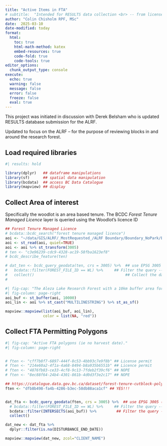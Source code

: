 ```yaml
---
title: "Active Items in FTA"  
# subtitle:  "Intended for RESULTS data collection <br> -- from license ID to collection --"
author: "Colin Chisholm RPF, MSc"
date:  2025-03-10
date-modified: today
format: 
  html:
    toc: true
    html-math-method: katex
    embed-resources: true
    code-fold: true
    code-tools: true
editor_options: 
  chunk_output_type: console
execute: 
  echo: true
  warning: false
  message: false
  error: false
  freeze: false
  eval: true
---
```

  
This project was initiated in discussion with Derek Belsham who is updated RESULTS database submission for the ALRF.

Updated to focus on the ALRF -- for the purpose of reviewing blocks in and around the research forest. 


## Load required libraries

```r
#| results: hold

library(dplyr)   ## dataframe manipulations 
library(sf)      ## spatial data manipulation
library(bcdata)  ## access BC Data Catalogue
library(mapview) ## display
```


## Collect Area of interest 

Specifically the woodlot is an area based tenure.  The BCDC _Forest Tenure Managed Licence_ layer is queried using the Woodlot's licence ID
```r
## Forest Tenure Managed Licence
# bcdata::bcdc_search("forest tenure managed licence")
aoi <- "~/data/GIS/ALRF/_MostRequested_/ALRF Boundary/Boundary_NoPark/Boundary_NoPark.shp"
aoi <- st_read(aoi, quiet=TRUE)
aoi <- aoi %>% st_transform(3005)
# ten <- "c3e96239-cdc9-4328-ac19-58fba1623ef8"
# bcdc_describe_feature(ten)

# dat_ten <- bcdc_query_geodata(ten, crs = 3005) %>%  ## use EPSG 3005 (i.e. BC Albers)
#   bcdata::filter(FOREST_FILE_ID == WL) %>%     ## Filter the query -- must match license ID
#   collect()                                         ## Collect the data 
# 

```


```r
#| fig-cap: "The Aleza Lake Research Forest with a 10km buffer area for investigation.  Note that Ecological Reserve 84 has been ignored"
#| fig-column: page-right
aoi_buf <- st_buffer(aoi, 10000)
aoi_lin <- aoi %>% st_cast("MULTILINESTRING") %>% st_as_sf()

mapview::mapview(list(aoi_buf, aoi_lin),
                 color = list(NA, "red"))

```

<!-- ## FOM -->

<!-- Can I access [Forest Operations Map](https://www2.gov.bc.ca/gov/content/environment/natural-resource-stewardship/laws-policies-standards-guidance/legislation-regulation/forest-range-practices-act/frpa-improvement-initiative/forest-operations-map) -->

<!-- ```{r} -->
<!-- bcdc_search("Forest Operations Map") -->

<!-- # 1: Forest Operations Map (FOM) - Cutblocks (multiple) -->
<!-- #  ID:  -->
<!-- fom <- "7dda4615-5d32-427e-a303-1dcdb90a6fea" -->
<!-- #  Name: forest-operations-map-fom-cutblocks -->
<!-- # 2: Forest Operations Map (FOM) - Road Sections (multiple) -->
<!-- #  ID: f7d00bd1-d7a4-4d20-91f3-1a641e4af81b -->
<!-- #  Name: forest-operations-map-fom-road-sections -->
<!-- # 3: Forest Operations Map (FOM) - Wildlife Tree Retention Areas (multiple) -->
<!-- #  ID: aded2912-86eb-4143-a16a-0459b293eba5 -->
<!-- #  Name: forest-operations-map-fom-wildlife-tree-retention-areas -->
<!-- # 4: Forest Licensee Operating Areas (multiple, wms, kml) -->
<!-- #  ID: 5a18c401-7c99-48fe-8a1a-b4597072d8b6 -->

<!-- dat_fom <- bcdc_query_geodata(fom, crs = 3005) %>%  ## use EPSG 3005 (i.e. BC Albers) -->
<!--   # bcdata::filter(FOREST_FILE_ID == WL) %>%     ## Filter the query -- must match license ID -->
<!--   bcdata::filter(INTERSECTS(aoi_buf)) %>%         ## Filter the query -- must intersect aoi -->
<!--   collect()     -->


<!-- ``` -->




## Collect FTA Permitting Polygons 

```r
#| fig-cap: "Active FTA polygons (ie no harvest date)."
#| fig-column: page-right


# ften <- "cff7b8f7-6897-444f-8c53-4bb93c7e9f8b" ## License permit 
# ften <- "214e60a2-4f1a-4a68-8494-b8a935b6551b" ## Licence permit 
# ften <- "4876fb83-ce33-4cf8-9c13-7fdeb2f39cf6" ## NOPE 
# ften <- "8ec88f64-24b4-4301-861b-4d0d3f3e2c17" ## NOPE

## https://catalogue.data.gov.bc.ca/dataset/forest-tenure-cutblock-polygons-fta-4-0
ften <- "dfb8b498-fa4b-4286-b3ec-58db88aca1cf" ## YES!!! 


dat_fta <- bcdc_query_geodata(ften, crs = 3005) %>%  ## use EPSG 3005 (i.e. BC Albers)
  # bcdata::filter(FOREST_FILE_ID == WL) %>%     ## Filter the query -- must match license ID
  bcdata::filter(INTERSECTS(aoi_buf)) %>%         ## Filter the query -- must intersect aoi
  collect()    

dat_new <- dat_fta %>% 
  dplyr::filter(is.na(DISTURBANCE_END_DATE))

mapview::mapview(dat_new, zcol="CLIENT_NAME")

```


<!-- END HERE  -->
<!-- STANDARD UNIT and FOREST COVER is collected below -->


<!-- ## Collect RESULTS SU and Forest Cover Data -->

<!-- ```{r} -->
<!-- ## RESULTS Standard Units  -->
<!-- ## code: 31329e23-5442-4b46-ab12-2d4b8393561c -->
<!-- SUs <- "31329e23-5442-4b46-ab12-2d4b8393561c" -->
<!-- # bcdc_get_record(SUs) -->

<!-- ## Forest Cover -- Silv Layer -->
<!-- ## code: 258bb088-4113-47b1-b568-ce20bd64e3e3 -->
<!-- FC <- "258bb088-4113-47b1-b568-ce20bd64e3e3" -->


<!-- dat_SU <- bcdc_query_geodata(SUs, crs = 3005) %>% ## use EPSG 3005 (i.e. BC Albers) -->
<!--   bcdata::filter(INTERSECTS(dat_ten)) %>%         ## Filter the query -- must intersect aoi -->
<!--   collect()                                       ## Collect the data  -->

<!-- dat_fc <- bcdc_query_geodata(FC, crs = 3005) %>%  ## use EPSG 3005 (i.e. BC Albers) -->
<!--   bcdata::filter(INTERSECTS(dat_ten)) %>%         ## Filter the query -- must intersect aoi -->
<!--   collect()                                       ## Collect the data  -->

<!-- ``` -->

<!-- ```{r} -->
<!-- #| fig-cap: "Standard Unit Polygons" -->

<!-- dat_SU$OPENING_ID <- factor(dat_SU$OPENING_ID) -->
<!-- plot(dat_SU["OPENING_ID"]) -->
<!-- ``` -->

<!-- ## Export the data -->

<!-- ```{r} -->
<!-- if (!dir.exists("output")) {dir.create("./output")} ## create ouput dir  -->

<!-- ## save the data  -->
<!-- st_write(dat_ten, paste0("./output/", WL, "_license.gpkg"), append = F) -->
<!-- st_write(dat_fta, paste0("./output/", WL, "_fta.gpkg"), append = F) -->
<!-- st_write(dat_SU, paste0("./output/", WL, "_SUs.gpkg"), append = F) -->
<!-- st_write(dat_fc, paste0("./output/", WL, "_FC.gpkg"), append = F) -->


<!-- list.files("./output", pattern = "gpkg") -->
<!-- ``` -->






